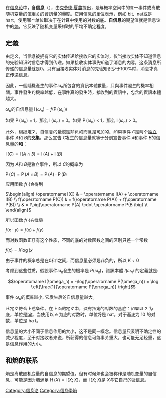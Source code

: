 {{noteTA
|G1=Communication
|1=zh-hans:自信息;zh-hant:資訊本體;
}}
在[[信息论|信息论]]中，'''自信息'''（{{lang-en|self-information}}），由[[克勞德·夏農|克勞德·夏農]]提出，是与概率空间中的單一事件或离散随机变量的值相关的資訊量的量度。它用信息的單位表示，例如 [[位元|bit]]、[[纳特|nat]]或是hart，使用哪个单位取决于在计算中使用的对数的底。'''自信息'''的期望值就是信息论中的[[熵_(信息论)|熵]]，它反映了随机变量采样时的平均不确定程度。

==定義==
由定义，当信息被拥有它的实体传递给接收它的实体时，仅当接收实体不知道信息的先验知识时信息才得到传递。如果接收实体事先知道了消息的内容，这条消息所传递的信息量就是0。只有当接收实体对消息的先验知识少于100%时，消息才真正传递信息。

因此，一個隨機產生的事件<math>\omega_n</math>所包含的資訊本體數量，只與事件發生的機率相關。事件發生的機率越低，在事件真的發生時，接收到的資訊中，包含的資訊本體越大。

<math>\omega_n</math>的自信息量 <math>\operatorname I(\omega_n) = f(\operatorname P(\omega_n)) </math>

如果 <math>\operatorname P(\omega_n) = 1</math>，那么 <math>\operatorname I(\omega_n) = 0</math>。如果 <math>\operatorname P(\omega_n) < 1</math>，那么 <math>\operatorname I(\omega_n) > 0</math>。

此外，根据定义，自信息的量度是非负的而且是可加的。如果事件 <math>C</math>是两个[[统计独立性|独立]]事件 <math>A</math>和 <math>B</math>的'''交集'''，那么宣告 ''<math>C</math>''发生的信息量就等于分别宣告事件 ''<math>A</math>''和事件 ''<math>B</math>''的信息量的'''和'''：

<math>\operatorname I(C) = \operatorname I(A \cap B) = \operatorname I(A) + \operatorname I(B)</math>

因为 ''<math>A</math>''和 ''<math>B</math>''是独立事件，所以 <math>C</math>的概率为

<math>\operatorname P(C) = \operatorname P(A \cap B) = \operatorname P(A) \cdot \operatorname P(B)</math>

应用函数 <math>f(\cdot)</math>会得到

<math>\begin{align}
   \operatorname I(C) & = \operatorname I(A) + \operatorname I(B) \\
f(\operatorname P(C)) & = f(\operatorname P(A)) + f(\operatorname P(B)) \\
                      & = f\big(\operatorname P(A) \cdot \operatorname P(B)\big) \\
\end{align}</math>

所以函数 <math>f(\cdot)</math>有性质

<math>f(x \cdot y) = f(x) + f(y)</math>

而对数函数正好有这个性质，不同的底的对数函数之间的区别只差一个常数

<math>f(x) = K \log(x)</math>

由于事件的概率总是在0和1之间，而信息量必须是非负的，所以 <math>K<0</math>

考虑到这些性质，假設事件<math>\omega_n</math>發生的機率是 <math>P(\omega_n)</math>，資訊本體 <math>I(\omega_n)</math> 的定義就是:

:<math>\operatorname I(\omega_n) = -\log(\operatorname P(\omega_n)) = \log \left(\frac{1}{\operatorname P(\omega_n)} \right) </math>

事件 <math>\omega_n</math>的概率越小, 它发生后的自信息量越大。

此定义符合上述条件。在上面的定义中，没有指定的对数的基底：如果以 2 为底，单位是[[位元|bit]]。当使用以 e 为底的对数时，单位将是 nat。对于基底为 10 的对数，单位是 hart。

信息量的大小不同于信息作用的大小，这不是同一概念。信息量只表明不确定性的减少程度，至于对接收者来说，所获得的信息可能事关重大，也可能无足轻重，这是信息作用的大小。

== 和熵的联系 ==
熵是离散随机变量的自信息的期望值。但有时候熵也会被称作是随机变量的自信息，可能是因为熵满足 <math>\operatorname H(X) = \operatorname I(X; X)</math>，而 <math>\operatorname I(X;X)</math>是 <math>X</math>与它自己的[[互信息|互信息]]。
[[Category:信息论|Category:信息论]]
[[Category:信息學熵|Category:信息學熵]]